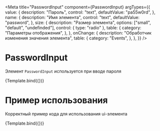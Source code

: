 <!-- PasswordInput.stories.mdx -->




<Meta
  title="PasswordInput"
  component={PasswordInput}
  argTypes={{
    value: {
      description: "Пароль",
      control: "text",
      defaultValue: "pa55w0rd",
    },
    name: {
      description: "Имя элемента",
      control: "text",
      defaultValue: "password",
    },
    size: {
      description: "Размер элемента",
      options: ["small", "default", "undefinded"],
      control: { type: "radio" },
      table: {
        category: "Параметры отображения",
      },
    },
    onChange: {
      description: "Обработчик изменения значения элемента",
      table: {
        category: "Events",
      },
    },
  }}
/>


# PasswordInput

Элемент `PasswordInput` используется при вводе пароля

<Canvas>
  <Story name="argTypes">{Template.bind({})}</Story>
</Canvas>

<ArgsTable story="argTypes" />

# Пример использования

Корректный пример кода для использования ui-элемента

<Canvas mdxSource={PasswordInputExample}>
  <Story name="useCase">{Template.bind({})}</Story>
</Canvas>
